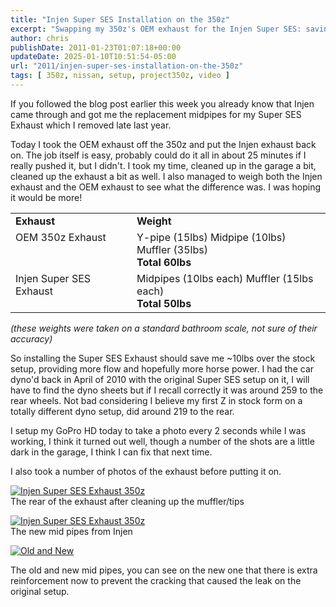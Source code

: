 ```yaml
---
title: "Injen Super SES Installation on the 350z"
excerpt: "Swapping my 350z's OEM exhaust for the Injen Super SES: saving 10lbs, boosting performance, and capturing it all with photos and a time-lapse!"
author: chris
publishDate: 2011-01-23T01:07:18+00:00
updateDate: 2025-01-10T10:51:54-05:00
url: "2011/injen-super-ses-installation-on-the-350z"
tags: [ 350z, nissan, setup, project350z, video ]
---
```


If you followed the blog post earlier this week you already know that Injen came through and got me the replacement midpipes for my Super SES Exhaust which I removed late last year.

Today I took the OEM exhaust off the 350z and put the Injen exhaust back on. The job itself is easy, probably could do it all in about 25 minutes if I really pushed it, but I didn't. I took my time, cleaned up in the garage a bit, cleaned up the exhaust a bit as well. I also managed to weigh both the Injen exhaust and the OEM exhaust to see what the difference was. I was hoping it would be more!

<table border="0" cellspacing="0" cellpadding="2" width="613">      <tbody>          <tr>              <td valign="top" style="width: 225px;"><strong>Exhaust</strong></td>              <td valign="top" style="width: 386px;"><strong>Weight</strong></td>          </tr>          <tr>              <td valign="top" style="width: 225px;">OEM 350z Exhaust</td>              <td valign="top" style="width: 386px;">Y-pipe (15lbs) Midpipe (10lbs) Muffler (35lbs)         <br />              <strong>Total 60lbs</strong></td>          </tr>          <tr>              <td valign="top" style="width: 225px;">Injen Super SES Exhaust</td>              <td valign="top" style="width: 386px;">Midpipes (10lbs each) Muffler (15lbs each)         <br />              <strong>Total 50lbs</strong></td>          </tr>      </tbody>  </table>

*(these weights were taken on a standard bathroom scale, not sure of their accuracy)*

So installing the Super SES Exhaust should save me ~10lbs over the stock setup, providing more flow and hopefully more horse power. I had the car dyno'd back in April of 2010 with the original Super SES setup on it, I will have to find the dyno sheets but if I recall correctly it was around 259 to the rear wheels. Not bad considering I believe my first Z in stock form on a totally different dyno setup, did around 219 to the rear.

I setup my GoPro HD today to take a photo every 2 seconds while I was working, I think it turned out well, though a number of the shots are a little dark in the garage, I think I can fix that next time.

<YouTubeEmbed videoId="jS4hn0s8lrM" title="Injen Super SES Installation on the 350z" publishDate="2011-01-23T01:07:18+00:00" description="Injen Super SES Installation on the 350z" />

I also took a number of photos of the exhaust before putting it on.

<a title="Injen Super SES Exhaust 350z" href="https://www.flickr.com/photos/17726343@N00/5379887402/"><img alt="Injen Super SES Exhaust 350z" src="https://static.flickr.com/5244/5379887402_95ef90bdd9.jpg" style="border-width: 0px;border-style: solid;" /></a>    <br />  The rear of the exhaust after cleaning up the muffler/tips

<a title="Injen Super SES Exhaust 350z" href="https://www.flickr.com/photos/17726343@N00/5379886538/"><img alt="Injen Super SES Exhaust 350z" src="https://static.flickr.com/5288/5379886538_ed8724ec2c.jpg" style="border-width: 0px;border-style: solid;" /></a>    <br />  The new mid pipes from Injen

<a title="Old and New" href="https://www.flickr.com/photos/17726343@N00/5379280999/"><img alt="Old and New" src="https://static.flickr.com/5244/5379280999_31ac336e52.jpg" style="border-width: 0px;border-style: solid;" /></a>    

The old and new mid pipes, you can see on the new one that there is extra reinforcement now to prevent the cracking that caused the leak on the original setup.
